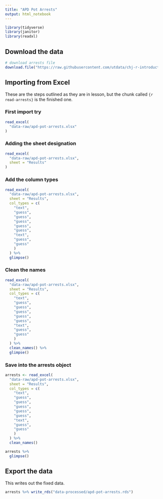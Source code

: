 ```yaml
---
title: "APD Pot Arrests"
output: html_notebook
---
```


```r
library(tidyverse)
library(janitor)
library(readxl)
```

## Download the data

```r
# download arrests file
download.file("https://raw.githubusercontent.com/utdata/chj-r-introduction/main/chj-day1-p2/data-raw/APD_marijuana_arrests_2016-2020_data.xlsx", "data-raw/apd-pot-arrests.xlsx")
```


## Importing from Excel

These are the steps outlined as they are in lesson, but the chunk called `{r read-arrests}` is the finished one.

### First import try

```r
read_excel(
  "data-raw/apd-pot-arrests.xlsx"
)
```

### Adding the sheet designation

```r
read_excel(
  "data-raw/apd-pot-arrests.xlsx",
  sheet = "Results"
)
```


### Add the column types

```r
read_excel(
  "data-raw/apd-pot-arrests.xlsx",
  sheet = "Results",
  col_types = c(
    "text",
    "guess",
    "guess",
    "guess",
    "guess",
    "guess",
    "text",
    "guess",
    "guess"
    )
  ) %>% 
  glimpse()
```

### Clean the names

```r
read_excel(
  "data-raw/apd-pot-arrests.xlsx",
  sheet = "Results",
  col_types = c(
    "text",
    "guess",
    "guess",
    "guess",
    "guess",
    "guess",
    "text",
    "guess",
    "guess"
    )
  ) %>% 
  clean_names() %>% 
  glimpse()
```

### Save into the arrests object

```r
arrests <- read_excel(
  "data-raw/apd-pot-arrests.xlsx",
  sheet = "Results",
  col_types = c(
    "text",
    "guess",
    "guess",
    "guess",
    "guess",
    "guess",
    "text",
    "guess",
    "guess"
    )
  ) %>% 
  clean_names()

arrests %>% 
  glimpse()
```

## Export the data

This writes out the fixed data.

```r
arrests %>% write_rds("data-processed/apd-pot-arrests.rds")
```


